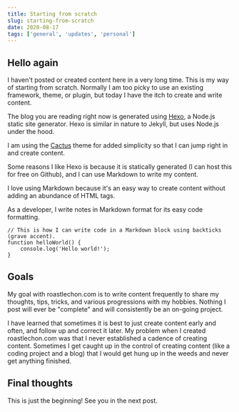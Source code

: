 ```yaml
---
title: Starting from scratch
slug: starting-from-scratch
date: 2020-08-17
tags: ['general', 'updates', 'personal']
---
```


## Hello again

I haven't posted or created content here in a very long time. This is my way of starting from scratch. Normally I am too picky to use an existing framework, theme, or plugin, but today I have the itch to create and write content.

The blog you are reading right now is generated using [Hexo](https://hexo.io/), a Node.js static site generator. Hexo is similar in nature to Jekyll, but uses Node.js under the hood.

I am using the [Cactus](https://github.com/probberechts/hexo-theme-cactus) theme for added simplicity so that I can jump right in and create content.

Some reasons I like Hexo is because it is statically generated (I can host this for free on Github), and I can use Markdown to write my content.

I love using Markdown because it's an easy way to create content without adding an abundance of HTML tags.

As a developer, I write notes in Markdown format for its easy code formatting.

```
// This is how I can write code in a Markdown block using backticks (grave accent).
function helloWorld() {
	console.log('Hello world!');
}
```

## Goals

My goal with roastlechon.com is to write content frequently to share my thoughts, tips, tricks, and various progressions with my hobbies. Nothing I post will ever be "complete" and will consistently be an on-going project.

I have learned that sometimes it is best to just create content early and often, and follow up and correct it later. My problem when I created roastlechon.com was that I never established a cadence of creating content. Sometimes I get caught up in the control of creating content (like a coding project and a blog) that I would get hung up in the weeds and never get anything finished.

## Final thoughts

This is just the beginning! See you in the next post.
